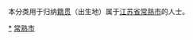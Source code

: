 {{Catnav|頁面分類|各種主題的頁面分類|依中国各省来作的分类|各地中国人|江苏人|苏州人}}
{{Catnav|頁面分類|人物|各國人物|中国人|各地中国人|江苏人|苏州人}}

本分类用于归纳[[籍贯|籍贯]]（出生地）属于[[江苏省|江苏省]][[常熟市|常熟市]]的人士。

[[Category:苏州人|*]]
[[Category:常熟市|]]